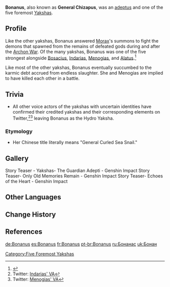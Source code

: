{{Character Infobox
|type             = Mentioned
|image            = NPC Bonanus.png
|deceased         = Past
|element          = Hydro
|region           = Liyue
|affiliation      = Adepti
|affiliation2     = Yakshas
|title            = General Chizapus
|voiceCN          = [https://zh.moegirl.org.cn/秦文静 Wenjing Qin ({{zh|秦文静}})]<ref name="VA">Bilibili: [https://www.bilibili.com/video/BV1mW4y1C7eD {{zh|《原神》剧情PV-「惟余旧忆」}}]</ref>
|voiceJP          = {{w|ja:庄子裕衣|Yui Shoji ({{ja|庄子裕衣}})}}<ref name="VA" />
}}
'''Bonanus''', also known as '''General Chizapus''', was an [[adeptus]] and one of the five foremost [[Yaksha]]s.

==Profile==
Like the other yakshas, Bonanus answered [[Morax]]'s summons to fight the demons that spawned from the remains of defeated gods during and after the [[Archon War]]. Of the many yakshas, Bonanus was one of the five strongest alongside [[Bosacius]], [[Indarias]], [[Menogias]], and [[Xiao|Alatus]].<ref>{{Ref/Book|Yakshas: The Guardian Adepti}}</ref>

Like most of the other yakshas, Bonanus eventually succumbed to the karmic debt accrued from endless slaughter. She and Menogias are implied to have killed each other in a battle.

==Trivia==
* All other voice actors of the yakshas with uncertain identities have confirmed their credited yakshas and their corresponding elements on Twitter,<ref>Twitter: [https://twitter.com/11tonsama/status/1532567284946186240 Indarias' VA]</ref><ref>Twitter: [https://twitter.com/shu1_qz/status/1532479290809659392 Menogias' VA]</ref> leaving Bonanus as the Hydro Yaksha.

===Etymology===
* Her Chinese title {{Lang|zh=螺卷大将}} literally means "General Curled Sea Snail."

==Gallery==
<gallery>
Story Teaser - Yakshas- The Guardian Adepti - Genshin Impact
Story Teaser- Only Old Memories Remain - Genshin Impact
Story Teaser- Echoes of the Heart - Genshin Impact
</gallery>

==Other Languages==
{{Other Languages|default_hidden=1
|en       = Bonanus
|zhs      = 伐难
|zhs_rm   = Fánàn<ref name=CNreading>{{Ref/Quest|At Tunnel's End, Light|note=Chinese Voice-Over}}</ref>
|zht      = 伐難
|zht_rm   = Fánàn<ref name=CNreading />
|ja       = 伐難
|ja_rm    = Batsunan<ref>{{Ref/Quest|At Tunnel's End, Light|note=Japanese Voice-Over}}</ref>
|ko       = {{tt|벌난|伐難}}
|ko_rm    = Beol-nan
|es       = Bonanus
|fr       = Bonanus
|ru       = Бонанас
|th       = Bonanus
|vi       = {{tt|Phạt Nạn|伐難}}
|de       = Bonanus
|id       = Bonanus
|pt       = Bonanus
|tr       = 
|it       = 
}}

==Change History==
{{Change History|introduced=1.3}}

==References==
{{Reflist}}

[[Category:Five Foremost Yakshas]]

[[de:Bonanus]]
[[es:Bonanus]]
[[fr:Bonanus]]
[[pt-br:Bonanus]]
[[ru:Бонанас]]
[[uk:Бонан]]